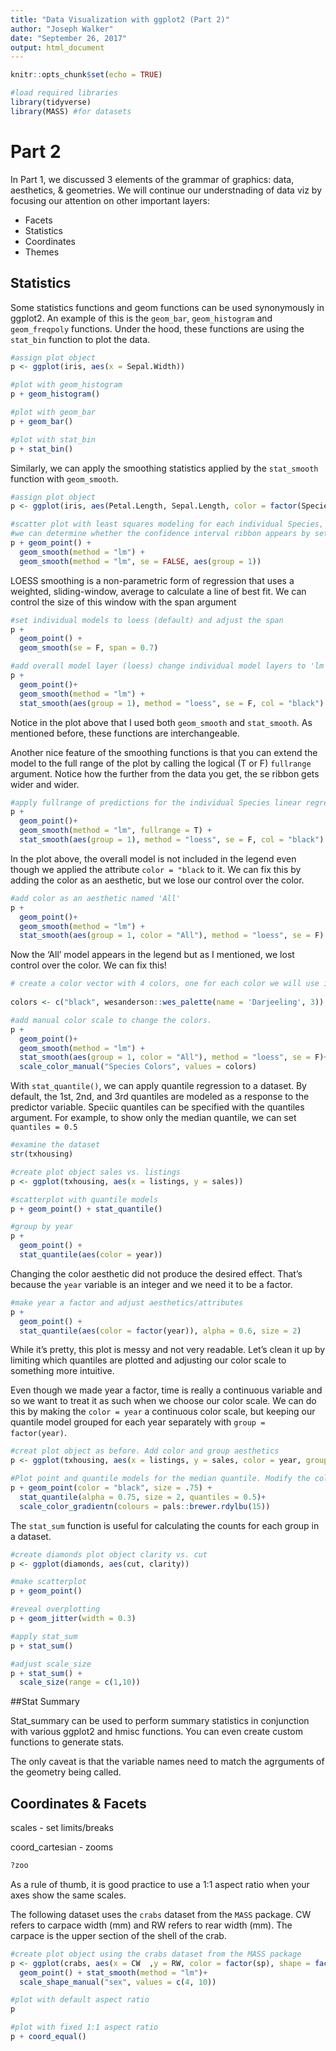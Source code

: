 ```yaml
---
title: "Data Visualization with ggplot2 (Part 2)"
author: "Joseph Walker"
date: "September 26, 2017"
output: html_document
---
```


```r
knitr::opts_chunk$set(echo = TRUE)

#load required libraries
library(tidyverse)
library(MASS) #for datasets
```

# Part 2

In Part 1, we discussed 3 elements of the grammar of graphics: data, aesthetics, & geometries. We will continue our understnading of data viz by focusing our attention on other important layers: 

* Facets 
* Statistics 
* Coordinates 
* Themes 

## Statistics

Some statistics functions and geom functions can be used synonymously in ggplot2. An example of this is the `geom_bar`, `geom_histogram` and `geom_freqpoly` functions. Under the hood, these functions are using the `stat_bin` function to plot the data. 

```r
#assign plot object
p <- ggplot(iris, aes(x = Sepal.Width))

#plot with geom_histogram
p + geom_histogram()

#plot with geom_bar
p + geom_bar()

#plot with stat_bin
p + stat_bin()
```

Similarly, we can apply the smoothing statistics applied by the `stat_smooth` function with `geom_smooth`.

```r
#assign plot object
p <- ggplot(iris, aes(Petal.Length, Sepal.Length, color = factor(Species)))

#scatter plot with least squares modeling for each individual Species, and the dataset as a whole.
#we can determine whether the confidence interval ribbon appears by setting the 'se' argument.
p + geom_point() +
  geom_smooth(method = "lm") +
  geom_smooth(method = "lm", se = FALSE, aes(group = 1))
```

LOESS smoothing is a non-parametric form of regression that uses a weighted, sliding-window, average to calculate a line of best fit. We can control the size of this window with the span argument

 
```r
#set individual models to loess (default) and adjust the span
p + 
  geom_point() +
  geom_smooth(se = F, span = 0.7) 

#add overall model layer (loess) change individual model layers to 'lm'.
p + 
  geom_point()+
  geom_smooth(method = "lm") +
  stat_smooth(aes(group = 1), method = "loess", se = F, col = "black")
```

Notice in the plot above that I used both `geom_smooth` and `stat_smooth`. As mentioned before, these functions are interchangeable. 

Another nice feature of the smoothing functions is that you can extend the model to the full range of the plot by calling the logical (T or F) `fullrange ` argument. Notice how the further from the data you get, the se ribbon gets wider and wider.

```r
#apply fullrange of predictions for the individual Species linear regression models.
p + 
  geom_point()+
  geom_smooth(method = "lm", fullrange = T) +
  stat_smooth(aes(group = 1), method = "loess", se = F, col = "black")

```


In the plot above, the overall model is not included in the legend even though we applied the attribute `color = "black` to it. We can fix this by adding the color as an aesthetic, but we lose our control over the color.

```r
#add color as an aesthetic named 'All'
p + 
  geom_point()+
  geom_smooth(method = "lm") +
  stat_smooth(aes(group = 1, color = "All"), method = "loess", se = F)
```

Now the 'All' model appears in the legend but as I mentioned, we lost control over the color. We can fix this!

```r
# create a color vector with 4 colors, one for each color we will use in our plot
 
colors <- c("black", wesanderson::wes_palette(name = 'Darjeeling', 3))

#add manual color scale to change the colors.
p + 
  geom_point()+
  geom_smooth(method = "lm") +
  stat_smooth(aes(group = 1, color = "All"), method = "loess", se = F)+
  scale_color_manual("Species Colors", values = colors)


```

With `stat_quantile()`, we can apply quantile regression to a dataset. By default, the 1st, 2nd, and 3rd quantiles are modeled as a response to the predictor variable. Speciic quantiles can be specified with the quantiles argument. For example, to show only the median quantile, we can set `quantiles = 0.5`

```r
#examine the dataset
str(txhousing)

#create plot object sales vs. listings
p <- ggplot(txhousing, aes(x = listings, y = sales))

#scatterplot with quantile models
p + geom_point() + stat_quantile()

#group by year
p + 
  geom_point() +
  stat_quantile(aes(color = year))
```

Changing the color aesthetic did not produce the desired effect. That's because the `year` variable is an integer and we need it to be a factor.

```r
#make year a factor and adjust aesthetics/attributes
p +
  geom_point() +
  stat_quantile(aes(color = factor(year)), alpha = 0.6, size = 2)
```

While it's pretty, this plot is messy and not very readable. Let's clean it up by limiting which quantiles are plotted and adjusting our color scale to something more intuitive.

Even though we made year a factor, time is really a continuous variable and so we want to treat it as such when we choose our color scale. We can do this by making the `color = year` a continuous color scale, but keeping our quantile model grouped for each year separately with `group = factor(year)`.
```r
#creat plot object as before. Add color and group aesthetics
p <- ggplot(txhousing, aes(x = listings, y = sales, color = year, group = factor(year)))

#Plot point and quantile models for the median quantile. Modify the color scheme.
p + geom_point(color = "black", size = .75) +
  stat_quantile(alpha = 0.75, size = 2, quantiles = 0.5)+
  scale_color_gradientn(colours = pals::brewer.rdylbu(15))
```

The `stat_sum` function is useful for calculating the counts for each group in a dataset. 

```r
#create diamonds plot object clarity vs. cut
p <- ggplot(diamonds, aes(cut, clarity))

#make scatterplot
p + geom_point()

#reveal overplotting
p + geom_jitter(width = 0.3)

#apply stat_sum 
p + stat_sum()

#adjust scale_size
p + stat_sum() +
  scale_size(range = c(1,10))
```

##Stat Summary

Stat_summary can be used to perform summary statistics in conjunction with various ggplot2 and hmisc functions. You can even create custom functions to generate stats. 

The only caveat is that the variable names need to match the agrguments of the geometry being called.


## Coordinates & Facets

scales - set limits/breaks

coord_cartesian - zooms


```r
?zoo
```

As a rule of thumb, it is good practice to use a 1:1 aspect ratio when your axes show the same scales.

The following dataset uses the `crabs` dataset from the `MASS` package. CW refers to carpace width (mm) and RW refers to rear width (mm). The carpace is the upper section of the shell of the crab.

```r
#create plot object using the crabs dataset from the MASS package
p <- ggplot(crabs, aes(x = CW  ,y = RW, color = factor(sp), shape = factor(sex))) + 
  geom_point() + stat_smooth(method = "lm")+
  scale_shape_manual("sex", values = c(4, 10))

#plot with default aspect ratio
p

#plot with fixed 1:1 aspect ratio
p + coord_equal()
```

